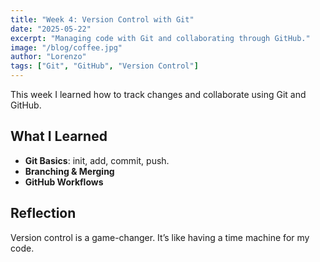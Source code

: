 ```yaml
---
title: "Week 4: Version Control with Git"
date: "2025-05-22"
excerpt: "Managing code with Git and collaborating through GitHub."
image: "/blog/coffee.jpg"
author: "Lorenzo"
tags: ["Git", "GitHub", "Version Control"]
---
```


This week I learned how to track changes and collaborate using Git and GitHub.

## What I Learned

- **Git Basics**: init, add, commit, push.
- **Branching & Merging**
- **GitHub Workflows**

## Reflection

Version control is a game-changer. It’s like having a time machine for my code.
